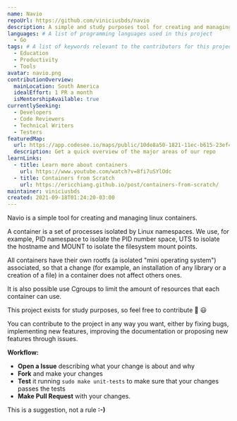```yaml
---
name: Navio
repoUrl: https://github.com/viniciusbds/navio
description: A simple and study purposes tool for creating and managing linux containers.
languages: # A list of programming languages used in this project
  - Go
tags: # A list of keywords relevant to the contributors for this project
  - Education
  - Productivity
  - Tools
avatar: navio.png
contributionOverview:
  mainLocation: South America
  idealEffort: 1 PR a month
  isMentorshipAvailable: true
currentlySeeking:
  - Developers
  - Code Reviewers
  - Technical Writers
  - Testers
featuredMap:
  url: https://app.codesee.io/maps/public/10de8a50-1821-11ec-b615-23ef4b16c81f
  description: Get a quick overview of the major areas of our repo
learnLinks:
  - title: Learn more about containers
    url: https://www.youtube.com/watch?v=8fi7uSYlOdc
  - title: Containers from Scratch
    url: https://ericchiang.github.io/post/containers-from-scratch/
maintainer: viniciusbds
created: 2021-09-18T01:24:20-03:00
---
```


<!-- Divide your content into sections using our handy shortcodes. Each section is optional -->

<Overview>

Navio is a simple tool for creating and managing linux containers.

A container is a set of processes isolated by Linux namespaces. We use, for example, PID namespace to isolate the PID number space, UTS to isolate the hostname and MOUNT to isolate the filesystem mount points.

All containers have their own rootfs (a isolated "mini operating system") associated, so that a change (for example, an installation of any library or a creation of a file) in a container does not affect others ones.

It is also possible use Cgroups to limit the amount of resources that each container can use.

This project exists for study purposes, so feel free to contribute 🚢 😃

</Overview>

<Contributing>

You can contribute to the project in any way you want, either by fixing bugs, implementing new features, improving the documentation or proposing new features through issues.

**Workflow:**

- **Open a Issue** describing what your change is about and why
- **Fork** and make your changes
- **Test** it running `sudo make unit-tests` to make sure that your changes passes the tests
- **Make Pull Request** with your changes.

This is a suggestion, not a rule **:-)**

</Contributing>
